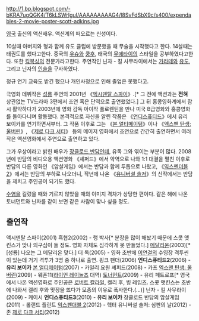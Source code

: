 http://1.bp.blogspot.com/-bKRA7ugQGK4/T6kLSWrIguI/AAAAAAAAAG4/l8SvFdSbX9c/s400/expendables-2-movie-poster-scott-adkins.jpg

[[영국]] 출신의 액션배우. 액션계의 떠오르는 신성이다. 

10살때 아버지와 형과 함께 유도 클럽에 방문했을 때 무술을 시작했다고 한다. 14살때는 태권도를 했다고한다. 중국의 [[우슈]]와 [[쿵후]], 태국의 [[무에타이]]의 스타일을 공부하였다고한다. 또한 [[킥복싱]]의 전문가라고한다. 주연작인 닌자 - 킬 사무라이에서는 [[가라테]]와 [[유도]], 그리고 닌자의 [[인술]]을 구사하였다. 

정규 연기 교육도 받긴 했으나 개인사정으로 인해 졸업은 못했다고.

극영화 데뷔작은 [[성룡]] 주연의 2001년 《[[엑시덴탈 스파이]]》.[* 그 전에 액션과는 '''전혀''' 상관없는 TV드라마 3편에서 조연 혹은 단역으로 출연했었다.] 그 뒤 홍콩영화계에서 잠시 활약하다가 2003년에 영화 감독 아이작 플로렌틴을 만나 미국 B급영화와 홍콩영화를 돌아다니며 활동했다. 본격적으로 자신을 알린 작품은 《[[언디스퓨티드]]》에서 유리 보이카를 연기하면서부터. 그 작품 이후로 그는 《[[본 얼티메이텀]]》이나 《[[엑스맨 탄생: 울버린]]》, 《[[제로 다크 서티]]》 등의 메이저 영화에서 조연으로 간간히 출연하면서 여러 작은 액션영화에서 주연으로 출연하고 있다.

그가 우상이라고 밝힌 배우가 [[장클로드 반담]]인데, 유독 그와 엮이는 부분이 많다. 2008년에 반담의 비디오용 액션영화 《셰퍼드》에서 악역으로 나와 1:1 대결을 펼친 이후로 반담의 다른 영화인 《암살게임》에서는 반담과 함께 투톱으로 나왔고, 《[[익스펜더블 2]]》에서는 반담의 부하로 나오더니, 작년에 나온 《[[유니버셜 솔저]]》의 신작에서는 반담을 제치고 주인공이 되기도 했다. 

[[수염]]을 길렀을 때와 기르지 않았을 때의 이미지 격차가 상당한 편이다. 같은 해에 나온 토너먼트와 닌자를 같이 보면 같은 사람이 맞나 싶을 정도.

== 출연작 ==
액시덴탈 스파이(2001)
흑협2(2002) - 랭 박사[* 분장을 많이 해놨기 때문에 스콧 앳킨스가 맞나 의구심이 들 정도. 영화 자체도 심각하게 못 만들었다.]
[[메달리온]](2003)[* [성룡] 나오는 그 메달리온 맞다.]
더 독(2005) - 영화 초반에 [[이연걸]]의 수영장 격투씬이 있는데 거기 격투가 3명 중 하나로 출연.
핑크 팬더(2006)
'''언디스퓨티드2'''(2006) - '''유리 보이카'''
[[본 얼티메이텀]](2007) - 카일리 요원
셰퍼드(2008) - 카프
[[엑스맨 탄생: 울버린]](2009) - 웨폰11([[라이언 레이놀즈]] 대역)
[[토너먼트]](2009) - 유리 페트로프[* 영국에서 나온 액션영화로 주인공은 [[로버트 칼라일]], 켈리 후, 빙 레임즈. 스콧 앳킨스는 초반에 나와서 켈리 후와 맞장을 뜨다가 모종의 이유로 폭사한다.(...)]
닌자 - 킬 사무라이(2009) - 케이시
'''언디스퓨티드3'''(2010) - '''유리 보이카'''
장클로드 반담의 암살게임(2011) - 롤랜드 플린트
[[익스펜더블 2]](2012) - 헥터
유니버설 솔저: 심판의 날(2012) - 존
[[제로 다크 서티]](2012)
